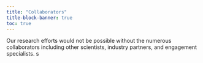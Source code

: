 ```yaml
---
title: "Collaborators"
title-block-banner: true
toc: true
---
```


Our research efforts would not be possible without the numerous collaborators including other scientists, industry partners, and engagement specialists. s
